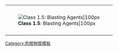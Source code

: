 {| cellspacing="0" style="height: 100px; border: solid {{{bordercolor|black}}} 1px; color: black; background: {{{color1|white}}};" width=99%
|-
| rowspan=2 style="padding: 2pt; height: 100px; background: {{{color2|white}}};" | [[Image:HAZMAT Class 1-5 Blasting Agents.png|'''Class 1.5''': Blasting Agents|100px]]
|-
| align=center | {{{text|'''1.5'''：爆破劑}}}
|}<noinclude>
[[Category:危險物質模板]]
</noinclude>